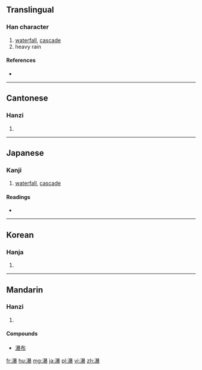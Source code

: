 ==Translingual==

===Han character===
{{Han char|rn=85|rad=水|as=15|sn=18|four=3613<sub>2</sub>|canj=水日廿水 (EATE)}}

# [[waterfall]], [[cascade]]
# heavy rain

====References====
* {{Han ref|kx=0659.130|dkj=18609|dj=1069.080|hdz=31778.010|uh=7011|ud=28689|bh=C272|bd=49778}}

----

==Cantonese==

===Hanzi===
{{yue-hanzi|jyut=|y=buk6}}

# {{defn|lang=yue|sort=水15}}

----

==Japanese==

===Kanji===
{{ja-kanji|grade=|rs=水15}}

# [[waterfall]], [[cascade]]

====Readings====
* {{ja-readings|kanyoon=[[ばく]] (baku)|kanon=[[ほく]] (hoku), [[ほう]] (hō)|goon=[[ぼう]] (bō), [[ぼく]] (boku)|kun=[[にわかうめ]] (niwakaume), [[たき]] (taki)}}

----

==Korean==

===Hanja===
{{ko-hanja|hangeul=[[폭]], [[포]]|eumhun=|rv=pok, po|mr=p'ok, p'o|y=phok, pho}}

# {{defn|lang=ko|sort=水15}}

----

==Mandarin==

===Hanzi===
{{cmn-hanzi|pin=[[pù]] ([[pu4]])|wg=p'u<sup>4</sup>}}

# {{defn|lang=cmn|sort=水15}}

====Compounds====
* [[瀑布]]

[[fr:瀑]]
[[hu:瀑]]
[[mg:瀑]]
[[ja:瀑]]
[[pl:瀑]]
[[vi:瀑]]
[[zh:瀑]]